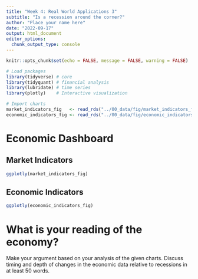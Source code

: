 ```yaml
---
title: "Week 4: Real World Applications 3"
subtitle: "Is a recession around the corner?"
author: "Place your name here"
date: "2022-09-17"
output: html_document
editor_options: 
  chunk_output_type: console
---
```


```r
knitr::opts_chunk$set(echo = FALSE, message = FALSE, warning = FALSE)

# Load packages
library(tidyverse) # core
library(tidyquant) # financial analysis
library(lubridate) # time series
library(plotly)    # Interactive visualization

# Import charts
market_indicators_fig   <- read_rds("../00_data/fig/market_indicators_fig.rds")
economic_indicators_fig <- read_rds("../00_data/fig/economic_indicators_fig.rds")
```

# Economic Dashboard {.tabset .tabset-fade}

## Market Indicators

```r
ggplotly(market_indicators_fig)

```

## Economic Indicators

```r
ggplotly(economic_indicators_fig)
```

# What is your reading of the economy?
Make your argument based on your analysis of the given charts. Discuss timing and depth of changes in the economic data relative to recessions in at least 50 words.
